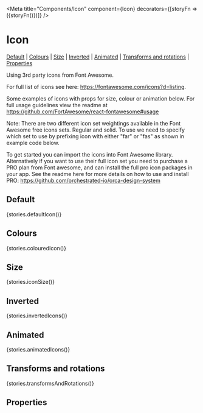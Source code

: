 
<Meta title="Components/Icon" component={Icon} decorators={[storyFn => (<Box p="3"><Flex alignItems="center" justifyContent="space-around">{storyFn()}</Flex></Box>)]} />

# Icon

[Default](#default) | [Colours](#colours) | [Size](#size) | [Inverted](#inverted) | [Animated](#animated) | [Transforms and rotations](#transforms-and-rotations) | [Properties](#properties)

Using 3rd party icons from Font Awesome.

For full list of icons see here: <https://fontawesome.com/icons?d=listing>.

Some examples of icons with props for size, colour or animation below. For full usage guidelines view the readme at https://github.com/FortAwesome/react-fontawesome#usage

Note: There are two different icon set weightings available in the Font Awesome free icons sets. Regular and solid. To use we need to specify which set to use by prefixing icon with either "far" or "fas" as shown in example code below.

To get started you can import the icons into Font Awesome library. Alternatively if you want to use their full icon set you need to purchase a PRO plan from Font awesome, and can install the full pro icon packages in your app. See the readme here for more details on how to use and install PRO: <https://github.com/orchestrated-io/orca-design-system>

## Default

<Preview>
  <Story name="Default Icon">{stories.defaultIcon()}</Story>
</Preview>

## Colours

<Preview>
  <Story name="Coloured Icon">{stories.colouredIcon()}</Story>
</Preview>

## Size

<Preview>
  <Story name="Icon Size">{stories.iconSize()}</Story>
</Preview>

## Inverted

<Preview>
  <Story name="Inverted">
    <Box bg="greyDarker" p="r" width="100%">
      <Flex alignItems="center" justifyContent="space-around">
        {stories.invertedIcons()}
      </Flex>
    </Box>
  </Story>
</Preview>

## Animated

<Preview>
  <Story name="Animated Icons">{stories.animatedIcons()}</Story>
</Preview>

## Transforms and rotations

<Preview>
  <Story name="Transforms and rotations">
    {stories.transformsAndRotations()}
  </Story>
</Preview>

## Properties

<Props of={Icon} />
